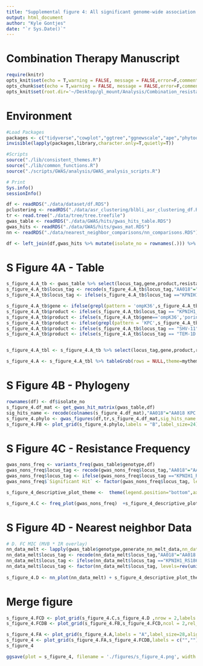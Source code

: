 ```yaml
---
title: "Supplemental figure 4: All significant genome-wide association study hits for β-lactam/β-lactamase inhibitor resistance"
output: html_document
author: "Kyle Gontjes"
date: "`r Sys.Date()`"
---
```


# Combination Therapy Manuscript
```r
require(knitr)
opts_knit$set(echo = T,warning = FALSE, message = FALSE,error=F,comment=NA)
opts_chunk$set(echo = T,warning = FALSE, message = FALSE,error=F,comment=NA)
opts_knit$set(root.dir='~/Desktop/gl_mount/Analysis/Combination_resistance/pre-intro-blbli-resistance-ms/')
```

# Environment
```r
#Load Packages
packages <- c("tidyverse","cowplot","ggtree","ggnewscale","ape","phytools","phyloAMR","gridExtra")
invisible(lapply(packages,library,character.only=T,quietly=T))

#Scripts
source("./lib/consistent_themes.R")
source("./lib/common_functions.R")
source("./scripts/GWAS/analysis/GWAS_analysis_scripts.R")

# Print
Sys.info()
sessionInfo() 
```
 

```r
df <- readRDS("./data/dataset/df.RDS")
pclustering <- readRDS("./data/asr_clustering/blbli_asr_clustering_df.RDS")
tr <- read.tree("./data/tree/tree.treefile")
gwas_table <- readRDS("./data/GWAS/hits/gwas_hits_table.RDS") 
gwas_hits <- readRDS("./data/GWAS/hits/gwas_mat.RDS")
nn <- readRDS("./data/nearest_neighbor_comparisons/nn_comparisons.RDS")

df <- left_join(df,gwas_hits %>% mutate(isolate_no = rownames(.))) %>% left_join(.,pclustering)
```

# S Figure 4A - Table
```r
s_figure_4.A_tb <- gwas_table %>% select(locus_tag,gene,product,resistance_category,sig_tests,sig_models_simple,sig_phenotypes,nn_qc)
s_figure_4.A_tb$locus_tag <- recode(s_figure_4.A_tb$locus_tag,"AA018"="AA018 KPC plasmid cluster","AA552"="AA552 KPC plasmid cluster","OmpK36_loop3_insertion"="Loop 3 insertion in ompK36","OmpK36GD"="GD loop 3 insertion in ompK36",'OmpK36_c25t' = 'C25T SNP in ompK36','OmpK36_truncation_kleborate'='Truncation of ompK36')
s_figure_4.A_tb$locus_tag <- ifelse(s_figure_4.A_tb$locus_tag =="KPNIH1_RS18665","ompK36 PFAV",s_figure_4.A_tb$locus_tag)

s_figure_4.A_tb$gene <- ifelse(grepl(pattern = 'ompK36',s_figure_4.A_tb$locus_tag) | s_figure_4.A_tb$locus_tag =='KPNIH1_RS18665',"ompK36",s_figure_4.A_tb$gene) %>% {ifelse(is.na(.),"",.)}
s_figure_4.A_tb$product <- ifelse(s_figure_4.A_tb$locus_tag == "KPNIH1_RS18100","MdtA/MuxA family multidrug efflux RND \ntransporter periplasmic adaptor subunit",s_figure_4.A_tb$product)
s_figure_4.A_tb$product <- ifelse(s_figure_4.A_tb$gene=='ompK36','porin OmpC',s_figure_4.A_tb$product)
s_figure_4.A_tb$product <- ifelse(grepl(pattern = 'KPC',s_figure_4.A_tb$locus_tag),"blaKPC-associated plasmid",s_figure_4.A_tb$product)
s_figure_4.A_tb$product <- ifelse(s_figure_4.A_tb$locus_tag == "SHV-11","Broad-spectrum beta-lactamase",s_figure_4.A_tb$product)
s_figure_4.A_tb$product <- ifelse(s_figure_4.A_tb$locus_tag == "TEM-1D.v1^","Broad-spectrum beta-lactamase",s_figure_4.A_tb$product)


s_figure_4.A_tbl <- s_figure_4.A_tb %>% select(locus_tag,gene,product,resistance_category,sig_tests,sig_models_simple,sig_phenotypes,nn_qc) %>% `colnames<-`(c('Significant Hit','Gene Hit', 'Product','Genotype Category', 'Significant Tests','Significant Models', 'Significant Phenotypes','Nearest neighbor\ncriterion'))

s_figure_4.A <- s_figure_4.A_tbl %>% tableGrob(rows = NULL,theme=mytheme_GWAS)  
```

# S Figure 4B - Phylogeny 
```r
rownames(df) <- df$isolate_no
s_figure_4.df_mat <- get_gwas_hit_matrix(gwas_table,df) 
sig_hits_name <- recode(colnames(s_figure_4.df_mat),"AA018"="AA018 KPC plasmid cluster","AA552"="AA552 KPC plasmid cluster","OmpK36_loop3_insertion"="Loop 3 insertion in ompK36","OmpK36GD"="GD loop 3 insertion in ompK36",'OmpK36_c25t' = 'C25T SNP in ompK36','OmpK36_truncation_kleborate'='Truncation of ompK36',"KPNIH1_RS18665_3.2" = "ompK36 PFAV") 
s_figure_4.phylo <- gwas_figures(df,tr,s_figure_4.df_mat,sig_hits_name = sig_hits_name %>% gsub("_1|_2|_1.2|_2.2|_3|_3.2","",.)) + ylim(NA,545)  
s_figure_4.FB <- plot_grid(s_figure_4.phylo,labels = "B",label_size=24)  
```

# S Figure 4C - Resistance Frequency
```r
gwas_nons_freq <- variants_freq(gwas_table$genotype,df)  
gwas_nons_freq$locus_tag <- recode(gwas_nons_freq$locus_tag,"AA018"="AA018 KPC plasmid cluster","AA552"="AA552 KPC plasmid cluster","OmpK36_loop3_insertion"="Loop 3 insertion in ompK36","OmpK36GD"="GD loop 3 insertion in ompK36",'OmpK36_c25t' = 'C25T SNP in ompK36','OmpK36_truncation_kleborate'='Truncation of ompK36')
gwas_nons_freq$locus_tag <- ifelse(gwas_nons_freq$locus_tag =="KPNIH1_RS18665","ompK36 PFAV",gwas_nons_freq$locus_tag)
gwas_nons_freq$`Significant Hit` <- factor(gwas_nons_freq$locus_tag, levels=rev(unique(s_figure_4.A_tb$locus_tag)))  

s_figure_4_descriptive_plot_theme <-  theme(legend.position="bottom",axis.text = element_text(size=19,colour = "black"),axis.title = element_text(size=21,colour = "black"),legend.title = element_text(size=21,colour = "black"),legend.text = element_text(size=19,colour = "black"),legend.title.align=0.5 ,legend.key.size = unit(0.5, "cm"),legend.key.width = unit(0.5, "cm")) 

s_figure_4.C <- freq_plot(gwas_nons_freq)  +s_figure_4_descriptive_plot_theme
```

# S Figure 4D - Nearest neighbor Data
```r
# D. FC MIC (MVB * IR overlay) 
nn_data_melt <- lapply(gwas_table$genotype,generate_nn_melt_data,nn_data=nn) %>% do.call(rbind,.)
nn_data_melt$locus_tag <- recode(nn_data_melt$locus_tag,"AA018"="AA018 KPC plasmid cluster","AA552"="AA552 KPC plasmid cluster","OmpK36_loop3_insertion"="Loop 3 insertion in ompK36","OmpK36GD"="GD loop 3 insertion in ompK36",'OmpK36_c25t' = 'C25T SNP in ompK36','OmpK36_truncation_kleborate'='Truncation of ompK36')
nn_data_melt$locus_tag <- ifelse(nn_data_melt$locus_tag =="KPNIH1_RS18665","ompK36 PFAV",nn_data_melt$locus_tag)
nn_data_melt$locus_tag <- factor(nn_data_melt$locus_tag, levels=rev(unique(s_figure_4.A_tb$locus_tag)))  
      
s_figure_4.D <- nn_plot(nn_data_melt) + s_figure_4_descriptive_plot_theme
```

# Merge figure
```r
s_figure_4.FCD <- plot_grid(s_figure_4.C,s_figure_4.D ,nrow = 2,labels = c("C","D"),label_size = 28,align = "hv",label_x = -0.02)
s_figure_4.FCDB <- plot_grid(s_figure_4.FB,s_figure_4.FCD,ncol = 2,rel_heights = c(1,1),rel_widths = c(1,0.625)) 
```

```r
s_figure_4.FA <- plot_grid(s_figure_4.A,labels = "A",label_size=28,align = "hv")  
s_figure_4 <- plot_grid(s_figure_4.FA,s_figure_4.FCDB,labels = c("",""),nrow=2,label_size = 28, rel_heights = c(0.35,1))   
s_figure_4
```

```r
ggsave(plot = s_figure_4, filename = './figures/s_figure_4.png', width = 26.25, height = 18.5,limitsize=FALSE,bg='white')
```

